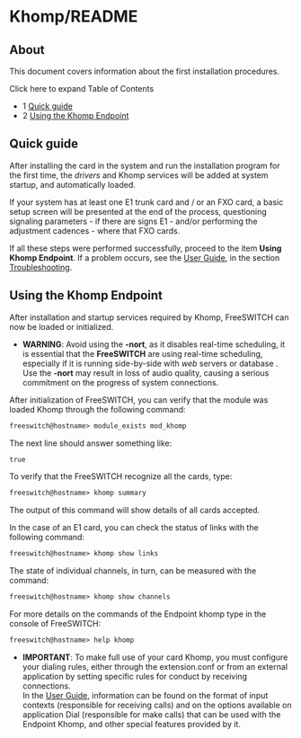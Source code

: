 
# Khomp/README 

 

## About

This document covers information about the first installation procedures.

Click here to expand Table of Contents

* 1 [Quick guide](#quick-guide)
* 2 [Using the Khomp Endpoint](#using-the-khomp-endpoint)

## Quick guide

After installing the card in the system and run the installation program for the first time, the _drivers_ and Khomp services will be added at system startup, and automatically loaded.

If your system has at least one E1 trunk card and / or an FXO card, a basic setup screen will be presented at the end of the process, questioning signaling parameters - if there are signs E1 - and/or performing the adjustment cadences - where that FXO cards.

If all these steps were performed successfully, proceed to the item **Using Khomp Endpoint**. If a problem occurs, see the [User Guide](index.mdx#about), in the section [Troubleshooting](index.mdx#troubleshooting).

## Using the Khomp Endpoint

After installation and startup services required by Khomp, FreeSWITCH can now be loaded or initialized.

* **WARNING**: Avoid using the **\-nort**, as it disables real-time scheduling, it is essential that the **FreeSWITCH** are using real-time scheduling, especially if it is running side-by-side with _web_ servers or database . Use the **\-nort** may result in loss of audio quality, causing a serious commitment on the progress of system connections.

After initialization of FreeSWITCH, you can verify that the module was loaded Khomp through the following command: 

```xml
freeswitch@hostname> module_exists mod_khomp
```

The next line should answer something like:

```xml
true
```

To verify that the FreeSWITCH recognize all the cards, type:

```xml
freeswitch@hostname> khomp summary
```

The output of this command will show details of all cards accepted.

In the case of an E1 card, you can check the status of links with the following command:

```xml
freeswitch@hostname> khomp show links
```

The state of individual channels, in turn, can be measured with the command:

```xml
freeswitch@hostname> khomp show channels
```

For more details on the commands of the Endpoint khomp type in the console of FreeSWITCH:

```xml
freeswitch@hostname> help khomp
```

* **IMPORTANT**: To make full use of your card Khomp, you must configure your dialing rules, either through the extension.conf or from an external application by setting specific rules for conduct by receiving connections.  
In the [User Guide](index.mdx#about), information can be found on the format of input contexts (responsible for receiving calls) and on the options available on application Dial (responsible for make calls) that can be used with the Endpoint Khomp, and other special features provided by it.


